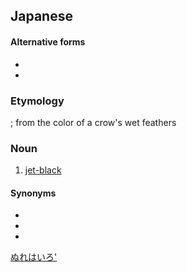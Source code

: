 ==Japanese==
{{ja-kanjitab|ぬれ|は|いろ|k2=ば|yomi=kun}}

====Alternative forms====
* {{ja-l|濡れ羽色}}
* {{ja-l|ぬれ羽色}}

===Etymology===
{{compound|lang=ja|濡|羽|色|t1=wet|t2=feather|t3=color}}; from the color of a crow's wet feathers

===Noun===
{{ja-noun|ぬればいろ}}

# [[jet-black]]

====Synonyms====
* {{ja-r|濡烏|ぬれがらす}}
* {{ja-r|烏の濡羽色|からす の ぬればいろ}}
* {{ja-r|烏羽色|からすばいろ}}

[[Category:ja:Colors|ぬれはいろ']]